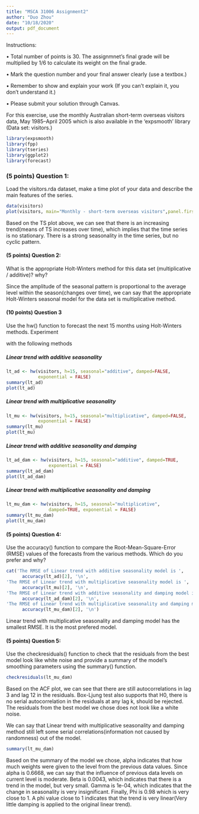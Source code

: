---
title: "MSCA 31006 Assignment2"
author: "Duo Zhou"
date: "10/18/2020"
output: pdf_document
---
Instructions: 

• Total number of points is 30. The assignmnet’s final grade will be multiplied by 1/6 to calculate its weight on the final grade.

• Mark the question number and your final answer clearly (use a textbox.)

• Remember to show and explain your work (If you can't explain it, you don't understand it.) 

• Please submit your solution through Canvas. 

For this exercise, use the monthly Australian short-term overseas visitors data, May 1985–April 2005 which is also available in the ‘expsmooth’ library (Data set: visitors.)

```{r,include=FALSE,warning=FALSE}
library(expsmooth)
library(fpp)
library(tseries)
library(ggplot2)
library(forecast)
```

### (5 points) Question 1:
Load the visitors.rda dataset, make a time plot of your data and describe the main features of the series.

```{r}
data(visitors)
plot(visitors, main="Monthly - short-term overseas visitors",panel.first = grid())
```
Based on the TS plot above, we can see that there is an increasing trend(means of TS increases over time), which implies that the time series is no stationary. There is a strong seasonality in the time series, but no cyclic pattern.

#### (5 points) Question 2:
What is the appropriate Holt-Winters method for this data set (multiplicative / additive)? why?

Since the amplitude of the seasonal pattern is proportional to the average level within the season(changes over time), we can say that the appropriate Holt-Winters seasonal model for the data set is multiplicative method.

#### (10 points) Question 3
Use the hw() function to forecast the next 15 months using Holt-Winters methods. Experiment

with the following methods


##### Linear trend with additive seasonality


```{r}
lt_ad <- hw(visitors, h=15, seasonal="additive", damped=FALSE, 
            exponential = FALSE)
summary(lt_ad)
plot(lt_ad)
```

##### Linear trend with multiplicative seasonality

```{r}
lt_mu <- hw(visitors, h=15, seasonal="multiplicative", damped=FALSE,
            exponential = FALSE)
summary(lt_mu)
plot(lt_mu)
```

##### Linear trend with additive seasonality and damping

```{r}
lt_ad_dam <- hw(visitors, h=15, seasonal="additive", damped=TRUE,
                exponential = FALSE)
summary(lt_ad_dam)
plot(lt_ad_dam)
```


##### Linear trend with multiplicative seasonality and damping

```{r}
lt_mu_dam <- hw(visitors, h=15, seasonal="multiplicative",
                damped=TRUE, exponential = FALSE)
summary(lt_mu_dam)
plot(lt_mu_dam)
```


#### (5 points) Question 4:
Use the accuracy() function to compare the Root-Mean-Square-Error (RMSE) values of the forecasts from the various methods. Which do you prefer and why?

```{r}
cat('The RMSE of Linear trend with additive seasonality model is ', 
      accuracy(lt_ad)[2], '\n', 
'The RMSE of Linear trend with multiplicative seasonality model is ', 
      accuracy(lt_mu)[2], '\n',
'The RMSE of Linear trend with additive seasonality and damping model is ', 
      accuracy(lt_ad_dam)[2], '\n',
'The RMSE of Linear trend with multiplicative seasonality and damping model is ',
      accuracy(lt_mu_dam)[2], '\n')

```

Linear trend with multiplicative seasonality and damping model has the smallest RMSE. It is the most prefered model.

#### (5 points) Question 5:

Use the checkresiduals() function to check that the residuals from the best model look like white noise and provide a summary of the model’s smoothing parameters using the summary() function.

```{r}
checkresiduals(lt_mu_dam)
```

Based on the ACF plot, we can see that there are still autocorrelations in lag 3 and lag 12 in the residuals. Box-Ljung test also supports that H0, there is no serial autocorrelation in the residuals at any lag k, should be rejected. The residuals from the best model we chose does not look like a white noise.

We can say that Linear trend with multiplicative seasonality and damping method still left some serial correlations(information not caused by randomness) out of the model. 

```{r}
summary(lt_mu_dam)
```

Based on the summary of the model we chose, alpha indicates that how much weights were given to the level from the previous data values. Since alpha is 0.6668, we can say that the influence of previous data levels on current level is moderate. Beta is  0.0043, which indicates that there is a trend in the model, but very small. Gamma is 1e-04, which indicates that the change in seasonality is very insignificant.
Finally, Phi is 0.98 which is very close to 1. A phi value close to 1 indicates that the trend is very linear(Very little damping is applied to the original linear trend).   
